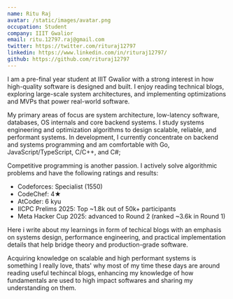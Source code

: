 ```yaml
---
name: Ritu Raj
avatar: /static/images/avatar.png
occupation: Student
company: IIIT Gwalior
email: ritu.12797.raj@gmail.com
twitter: https://twitter.com/rituraj12797
linkedin: https://www.linkedin.com/in/rituraj12797/
github: https://github.com/rituraj12797
---
```



I am a pre-final year student at IIIT Gwalior with a strong interest in how high-quality software is designed and built. I enjoy reading technical blogs, exploring large-scale system architectures, and implementing optimizations and MVPs that power real-world software.

My primary areas of focus are system architecture, low-latency software, databases, OS internals and core backend systems. I study systems engineering and optimization algorithms to design scalable, reliable, and performant systems. In development, I currently concentrate on backend and systems programming and am comfortable with Go, JavaScript/TypeScript, C/C++, and C#; 

Competitive programming is another passion. I actively solve algorithmic problems and have the following ratings and results:
- Codeforces: Specialist (1550)
- CodeChef: 4★
- AtCoder: 6 kyu
- IICPC Prelims 2025: Top ~1.8k out of 50k+ participants
- Meta Hacker Cup 2025: advanced to Round 2 (ranked ~3.6k in Round 1)

Here i write about my learnings in form of techical blogs with an emphasis on systems design, performance engineering, and practical implementation details that help bridge theory and production-grade software.

Acquiring knowledge on scalable and high performant systems is something I really love, thats' why most of my time these days are around reading useful techincal blogs, enhancing my knowledge of how fundamentals are used to high impact softwares and sharing my understanding on them.

